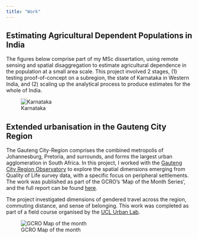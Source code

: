 ```yaml
---
title: "Work"
---
```


## Estimating Agricultural Dependent Populations in India\
The figures below comprise part of my MSc dissertation, using remote sensing and spatial disaggregation to estimate agricultural dependence in the population at a small area scale. This project involved 2 stages, (1) testing proof-of-concept on a subregion, the state of Karnataka in Western India, and (2) scaling up the analytical process to produce estimates for the whole of India.

![Karnataka](img/allmaps_karnataka_20230823.png)

## Extended urbanisation in the Gauteng City Region\
The Gauteng City-Region comprises the combined metropolis of Johannesburg, Pretoria, and surrounds, and forms the largest urban agglomeration in South Africa. In this project, I worked with the [Gauteng City Region Observatory](https://www.gcro.ac.za/) to explore the spatial dimensions emerging from Quality of Life survey data, with a specific focus on peripheral settlements. The work was published as part of the GCRO's 'Map of the Month Series', and the full report can be found [here](https://www.gcro.ac.za/outputs/map-of-the-month/detail/extended-urbanisation-gcr-gender-commuting-migration-and-belonging/).

The project investigated dimensions of gendered travel across the region, commuting distance, and sense of belonging. This work was completed as part of a field course organised by the [UCL Urban Lab](https://www.ucl.ac.uk/urban-lab/welcome-ucl-urban-laboratory). 

![GCRO Map of the month](img/GCRO_Neighbourhood_home.png)
